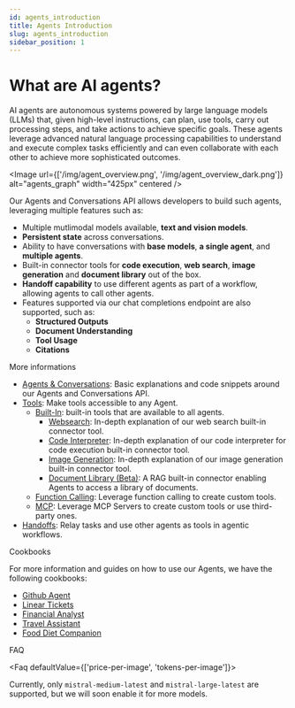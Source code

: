 ```yaml
---
id: agents_introduction
title: Agents Introduction
slug: agents_introduction
sidebar_position: 1
---
```



# What are AI agents?

AI agents are autonomous systems powered by large language models (LLMs) that, given high-level instructions, can plan, use tools, carry out processing steps, and take actions to achieve specific goals. These agents leverage advanced natural language processing capabilities to understand and execute complex tasks efficiently and can even collaborate with each other to achieve more sophisticated outcomes.

<Image
  url={['/img/agent_overview.png', '/img/agent_overview_dark.png']}
  alt="agents_graph"
  width="425px"
  centered
/>

Our Agents and Conversations API allows developers to build such agents, leveraging multiple features such as:
- Multiple mutlimodal models available, **text and vision models**.
- **Persistent state** across conversations.
- Ability to have conversations with **base models**, **a single agent**, and **multiple agents**.
- Built-in connector tools for **code execution**, **web search**, **image generation** and **document library** out of the box.
- **Handoff capability** to use different agents as part of a workflow, allowing agents to call other agents.
- Features supported via our chat completions endpoint are also supported, such as:
  - **Structured Outputs**
  - **Document Understanding**
  - **Tool Usage**
  - **Citations**

<SectionTab as="h1" variant="secondary" sectionId="more-informations">More informations</SectionTab>

- [Agents & Conversations](../agents/agents_basics): Basic explanations and code snippets around our Agents and Conversations API.
- [Tools](../agents/tools): Make tools accessible to any Agent.
  - [Built-In](../agents/tools/built-in): built-in tools that are available to all agents.
    - [Websearch](../agents/tools/bult-in/websearch): In-depth explanation of our web search built-in connector tool.
    - [Code Interpreter](../agents/tools/bult-in/code_interpreter): In-depth explanation of our code interpreter for code execution built-in connector tool.
    - [Image Generation](../agents/tools/bult-in/image_generation): In-depth explanation of our image generation built-in connector tool.
    - [Document Library (Beta)](../agents/tools/bult-in/document_library): A RAG built-in connector enabling Agents to access a library of documents.
  - [Function Calling](../agents/tools/function_calling): Leverage function calling to create custom tools.
  - [MCP](../agents/tools/mcp): Leverage MCP Servers to create custom tools or use third-party ones.
- [Handoffs](../agents/handoffs): Relay tasks and use other agents as tools in agentic workflows.

<SectionTab sectionId="cookbooks">
  <span>Cookbooks</span>
</SectionTab>

For more information and guides on how to use our Agents, we have the following cookbooks:
- [Github Agent](https://github.com/mistralai/cookbook/tree/main/mistral/agents/agents_api/github_agent)
- [Linear Tickets](https://github.com/mistralai/cookbook/tree/main/mistral/agents/agents_api/prd_linear_ticket)
- [Financial Analyst](https://github.com/mistralai/cookbook/tree/main/mistral/agents/agents_api/financial_analyst)
- [Travel Assistant](https://github.com/mistralai/cookbook/tree/main/mistral/agents/agents_api/travel_assistant)
- [Food Diet Companion](https://github.com/mistralai/cookbook/tree/main/mistral/agents/agents_api/food_diet_companion)

<SectionTab sectionId="faq">FAQ</SectionTab>

<Faq defaultValue={['price-per-image', 'tokens-per-image']}>
<FaqItem question="Which models are supported?">

  Currently, only `mistral-medium-latest` and `mistral-large-latest` are supported, but we will soon enable it for more models.
</FaqItem>
</Faq>
